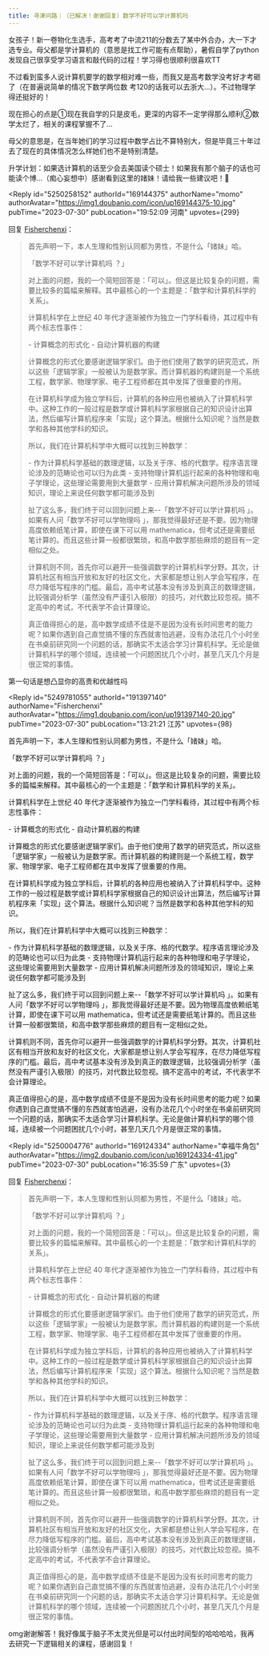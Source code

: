 ```yaml
---
title: 寻津问路｜（已解决！谢谢回复）数学不好可以学计算机吗
---
```



<Forum groupName="大学不后悔学这个..." groupUrl="https://www.douban.com/group/728546/" archivedAt="2025-05-16T14:26:33.716Z">
  <Post
    id="292515321"
    title="寻津问路｜（已解决！谢谢回复）数学不好可以学计算机吗"
    url="https://www.douban.com/group/topic/292515321/?_spm_id=MTY5MTI0MzM0"
    pubTime="2023-08-14"
    highlightUserId="191397140"
  >
女孩子！新一卷物化生选手，高考考了中流211的分数去了某中外合办，大一下才选专业。母父都是学计算机的（意思是找工作可能有点帮助），暑假自学了python发现自己很享受学习语言和敲代码的过程！学习得也很顺利很喜欢TT

不过看到蛮多人说计算机要学的数学相对难一些，而我又是高考数学没考好才考砸了（在普遍说简单的情况下数学两位数
考120的话我可以去浙大...）。不过物理学得还挺好的！

现在担心的点是①现在我自学的只是皮毛，更深的内容不一定学得那么顺利②数学太烂了，相关的课程掌握不了...

母父的意思是，在当年她们的学习过程中数学占比不算特别大，但是毕竟三十年过去了现在的具体情况怎么样她们也不是特别清楚。

升学计划：如果选计算机的话至少会去美国读个硕士！如果我有那个脑子的话也可能读个博...（痴心妄想中）感谢看到这里的媎妹！请给我一些建议吧！🧎



<Reply
  id="5250258152"
  authorId="169144375"
  authorName="momo"
  authorAvatar="https://img1.doubanio.com/icon/up169144375-10.jpg"
  pubTime="2023-07-30"
  pubLocation="19:52:09 河南"
  upvotes={299}
>
回复 [Fisherchenxi](https://www.douban.com/people/191397140/)：
 > 首先声明一下，本人生理和性别认同都为男性，不是什么「媎妹」哈。
> 
> 「数学不好可以学计算机吗 ？」
> 
> 对上面的问题，我的一个简短回答是：「可以」。但这是比较复杂的问题，需要比较多的篇幅来解释。其中最核心的一个主题是：「数学和计算机科学的关系」。
> 
> 计算机科学在上世纪 40
> 年代才逐渐被作为独立一门学科看待，其过程中有两个标志性事件：
> 
> \- 计算概念的形式化 - 自动计算机器的构建
> 
> 计算概念的形式化要感谢逻辑学家们。由于他们使用了数学的研究范式，所以这些「逻辑学家」一般被认为是数学家。而计算机器的构建则是一个系统工程，数学家、物理学家、电子工程师都在其中发挥了很重要的作用。
> 
> 在计算机科学成为独立学科后，计算机的各种应用也被纳入了计算机科学中。这种工作的一般过程是数学或计算机科学家根据自己的知识设计出算法，然后编写计算机程序来「实现」这个算法。根据什么知识呢？当然是数学和各种其他学科的知识。
> 
> 所以，我们在计算机科学中大概可以找到三种数学：
> 
> \-
> 作为计算机科学基础的数理逻辑，以及关于序、格的代数学。程序语言理论涉及的范畴论也可以归为此类 -
> 支持物理计算机运行起来的各种物理和电子学理论，这些理论需要用到大量数学 -
> 应用计算机解决问题所涉及的领域知识，理论上来说任何数学都可能涉及到
> 
> 扯了这么多，我们终于可以回到问题上来\--「数学不好可以学计算机吗
> 」。如果有人问「数学不好可以学物理吗
> 」，那我觉得最好还是不要。因为物理高度依赖纸笔计算，即使在课下可以用
> mathematica，但考试还是需要纸笔计算的。而且这些计算一般都很繁琐，和高中数学那些麻烦的题目有一定相似之处。
> 
> 计算机则不同，首先你可以避开一些强调数学的计算机科学分野。其次，计算机社区有相当开放和友好的社区文化，大家都是想让别人学会写程序，在尽力降低写程序的门槛。最后，高中考试基本没有涉及到真正的数理逻辑，比较强调分析学（虽然没有严谨引入极限）的技巧，对代数比较忽视。搞不定高中的考试，不代表学不会计算理论。
> 
> 真正值得担心的是，高中数学成绩不佳是不是因为没有长时间思考的能力呢？如果你遇到自己直觉搞不懂的东西就害怕逃避，没有办法花几个小时坐在书桌前研究同一个问题的话，那确实不太适合学习计算机科学。无论是做计算机科学的哪个领域，连续被一个问题困扰几个小时，甚至几天几个月是很正常的事情。

第一句话是想凸显你的高贵和优越性吗
</Reply>

<Reply
  id="5249781055"
  authorId="191397140"
  authorName="Fisherchenxi"
  authorAvatar="https://img1.doubanio.com/icon/up191397140-20.jpg"
  pubTime="2023-07-30"
  pubLocation="13:21:21 江苏"
  upvotes={98}
>
首先声明一下，本人生理和性别认同都为男性，不是什么「媎妹」哈。

「数学不好可以学计算机吗 ？」

对上面的问题，我的一个简短回答是：「可以」。但这是比较复杂的问题，需要比较多的篇幅来解释。其中最核心的一个主题是：「数学和计算机科学的关系」。

计算机科学在上世纪 40
年代才逐渐被作为独立一门学科看待，其过程中有两个标志性事件：

\- 计算概念的形式化 - 自动计算机器的构建

计算概念的形式化要感谢逻辑学家们。由于他们使用了数学的研究范式，所以这些「逻辑学家」一般被认为是数学家。而计算机器的构建则是一个系统工程，数学家、物理学家、电子工程师都在其中发挥了很重要的作用。

在计算机科学成为独立学科后，计算机的各种应用也被纳入了计算机科学中。这种工作的一般过程是数学或计算机科学家根据自己的知识设计出算法，然后编写计算机程序来「实现」这个算法。根据什么知识呢？当然是数学和各种其他学科的知识。

所以，我们在计算机科学中大概可以找到三种数学：

\-
作为计算机科学基础的数理逻辑，以及关于序、格的代数学。程序语言理论涉及的范畴论也可以归为此类 -
支持物理计算机运行起来的各种物理和电子学理论，这些理论需要用到大量数学 -
应用计算机解决问题所涉及的领域知识，理论上来说任何数学都可能涉及到

扯了这么多，我们终于可以回到问题上来\--「数学不好可以学计算机吗
」。如果有人问「数学不好可以学物理吗
」，那我觉得最好还是不要。因为物理高度依赖纸笔计算，即使在课下可以用
mathematica，但考试还是需要纸笔计算的。而且这些计算一般都很繁琐，和高中数学那些麻烦的题目有一定相似之处。

计算机则不同，首先你可以避开一些强调数学的计算机科学分野。其次，计算机社区有相当开放和友好的社区文化，大家都是想让别人学会写程序，在尽力降低写程序的门槛。最后，高中考试基本没有涉及到真正的数理逻辑，比较强调分析学（虽然没有严谨引入极限）的技巧，对代数比较忽视。搞不定高中的考试，不代表学不会计算理论。

真正值得担心的是，高中数学成绩不佳是不是因为没有长时间思考的能力呢？如果你遇到自己直觉搞不懂的东西就害怕逃避，没有办法花几个小时坐在书桌前研究同一个问题的话，那确实不太适合学习计算机科学。无论是做计算机科学的哪个领域，连续被一个问题困扰几个小时，甚至几天几个月是很正常的事情。
</Reply>

<Reply
  id="5250004776"
  authorId="169124334"
  authorName="幸福牛角包"
  authorAvatar="https://img2.doubanio.com/icon/up169124334-41.jpg"
  pubTime="2023-07-30"
  pubLocation="16:35:59 广东"
  upvotes={3}
>
回复 [Fisherchenxi](https://www.douban.com/people/191397140/)：
 > 首先声明一下，本人生理和性别认同都为男性，不是什么「媎妹」哈。
> 
> 「数学不好可以学计算机吗 ？」
> 
> 对上面的问题，我的一个简短回答是：「可以」。但这是比较复杂的问题，需要比较多的篇幅来解释。其中最核心的一个主题是：「数学和计算机科学的关系」。
> 
> 计算机科学在上世纪 40
> 年代才逐渐被作为独立一门学科看待，其过程中有两个标志性事件：
> 
> \- 计算概念的形式化 - 自动计算机器的构建
> 
> 计算概念的形式化要感谢逻辑学家们。由于他们使用了数学的研究范式，所以这些「逻辑学家」一般被认为是数学家。而计算机器的构建则是一个系统工程，数学家、物理学家、电子工程师都在其中发挥了很重要的作用。
> 
> 在计算机科学成为独立学科后，计算机的各种应用也被纳入了计算机科学中。这种工作的一般过程是数学或计算机科学家根据自己的知识设计出算法，然后编写计算机程序来「实现」这个算法。根据什么知识呢？当然是数学和各种其他学科的知识。
> 
> 所以，我们在计算机科学中大概可以找到三种数学：
> 
> \-
> 作为计算机科学基础的数理逻辑，以及关于序、格的代数学。程序语言理论涉及的范畴论也可以归为此类 -
> 支持物理计算机运行起来的各种物理和电子学理论，这些理论需要用到大量数学 -
> 应用计算机解决问题所涉及的领域知识，理论上来说任何数学都可能涉及到
> 
> 扯了这么多，我们终于可以回到问题上来\--「数学不好可以学计算机吗
> 」。如果有人问「数学不好可以学物理吗
> 」，那我觉得最好还是不要。因为物理高度依赖纸笔计算，即使在课下可以用
> mathematica，但考试还是需要纸笔计算的。而且这些计算一般都很繁琐，和高中数学那些麻烦的题目有一定相似之处。
> 
> 计算机则不同，首先你可以避开一些强调数学的计算机科学分野。其次，计算机社区有相当开放和友好的社区文化，大家都是想让别人学会写程序，在尽力降低写程序的门槛。最后，高中考试基本没有涉及到真正的数理逻辑，比较强调分析学（虽然没有严谨引入极限）的技巧，对代数比较忽视。搞不定高中的考试，不代表学不会计算理论。
> 
> 真正值得担心的是，高中数学成绩不佳是不是因为没有长时间思考的能力呢？如果你遇到自己直觉搞不懂的东西就害怕逃避，没有办法花几个小时坐在书桌前研究同一个问题的话，那确实不太适合学习计算机科学。无论是做计算机科学的哪个领域，连续被一个问题困扰几个小时，甚至几天几个月是很正常的事情。

omg谢谢解答！我好像属于脑子不太灵光但是可以付出时间型的哈哈哈哈，我再去研究一下逻辑相关的课程，感谢回复！
</Reply>
  </Post>
</Forum>
